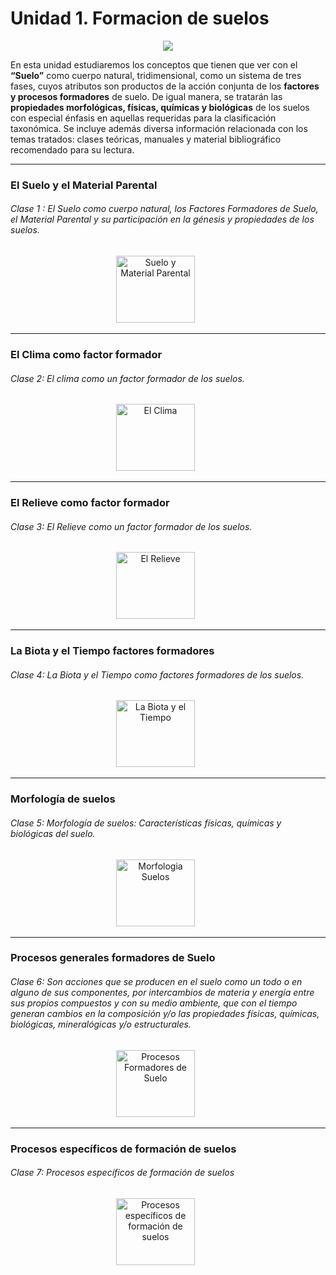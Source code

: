 # **Unidad 1. Formacion de suelos** {-} 

<center>![](Imagenes/Factores.png)</center>

En esta unidad estudiaremos los conceptos que tienen que ver con el **“Suelo”** como cuerpo natural, tridimensional, como un sistema de tres fases, cuyos atributos son productos de la acción conjunta de los **factores y procesos formadores** de suelo. De igual manera, se tratarán las **propiedades morfológicas, físicas, químicas y biológicas** de los suelos con especial énfasis en aquellas requeridas para la clasificación taxonómica. Se incluye además diversa información relacionada con los temas tratados: clases teóricas, manuales y material bibliográfico recomendado para su lectura.

---

### El Suelo y el Material Parental {-}

###### _Clase 1_ : El Suelo como cuerpo natural, los Factores Formadores de Suelo, el Material Parental y su participación en la génesis y propiedades de los suelos. {-}

<div>
<p style = 'text-align:center;'>
<a style = 'padding-right: 40px;' href="pdf/Unidad1/Tema 1. y 2.1_EL Suelo. Material Parental.pdf" target="_blank" title="Suelo y Material Parental"><img src="Imagenes/presentacion3.png" alt="Suelo y Material Parental" width="126" height="107"/></a>
<!-- <a href="disponible.html" target="_blank" title="Video introductorio Practica 10"><img src="Imagenes/Video2a.png" alt="Intruccion practica 10" width="150" height="107"/></a> -->
</p>
</div>

---

### El Clima como factor formador {-}

###### _Clase 2_: El clima como un factor formador de los suelos. {-}

<div>
<p style = 'text-align:center;'>
<a style = 'padding-right: 40px;' href="pdf/Unidad1/Tema 2.2 El Clima como factor formador de suelo.pdf" target="_blank" title="El Clima como factor formador"><img src="Imagenes/presentacion3.png" alt="El Clima" width="126" height="107"/></a>
</p>
</div>

---

### El Relieve como factor formador {-}

###### _Clase 3_: El Relieve como un factor formador de los suelos. {-}

<div>
<p style = 'text-align:center;'>
<a style = 'padding-right: 40px;' href="pdf/Unidad1/Tema 2.3. El Relieve como factor formador de suelo.pdf" target="_blank" title="El Relieve como factor formador"><img src="Imagenes/presentacion3.png" alt="El Relieve" width="126" height="107"/></a>
</p>
</div>

---

### La Biota y el Tiempo factores formadores {-}

###### _Clase 4_: La Biota y el Tiempo como factores formadores de los suelos. {-}

<div>
<p style = 'text-align:center;'>
<a style = 'padding-right: 40px;' href="pdf/Unidad1/Tema 2.4 y 2.5_ La Biota y el tiempo como factores formadores de suelo.pdf" target="_blank" title="La Biota y el Tiempo como factores formadores"><img src="Imagenes/presentacion3.png" alt="La Biota y el Tiempo" width="126" height="107"/></a>
</p>
</div>

---

### Morfología de suelos {-}

###### _Clase 5_: Morfología de suelos: Características físicas, químicas y biológicas del suelo. {-}

<div>
<p style = 'text-align:center;'>
<a style = 'padding-right: 40px;' href="pdf/Unidad1/Tema_3_Morfologia_Suelos.pdf" target="_blank" title="Morfologia Suelos"><img src="Imagenes/presentacion3.png" alt="Morfologia Suelos" width="126" height="107"/></a>
</p>
</div>

---

### Procesos generales formadores de Suelo {-}

###### _Clase 6_: Son acciones que se producen en el suelo como un todo o en alguno de sus componentes, por intercambios de materia y energía entre sus propios compuestos y con su medio ambiente, que con el tiempo generan cambios en la composición y/o las propiedades físicas, químicas, biológicas, mineralógicas y/o estructurales. {-}

<div>
<p style = 'text-align:center;'>
<a style = 'padding-right: 40px;' href="pdf/Unidad1/Tema_4_Procesos_formadores_Generales.pdf" target="_blank" title="Procesos Formadores de Suelo"><img src="Imagenes/presentacion3.png" alt="Procesos Formadores de Suelo" width="126" height="107"/></a>
</p>
</div>

---

### Procesos específicos de formación de suelos {-}

###### _Clase 7_: Procesos específicos de formación de suelos  {-}

<div>
<p style = 'text-align:center;'>
<a style = 'padding-right: 40px;' href="pdf/Unidad1/Tema_5_Procesos_específicos.pdf" target="_blank" title="Procesos específicos de formación de suelos"><img src="Imagenes/presentacion3.png" alt="Procesos específicos de formación de suelos" width="126" height="107"/></a>
</p>
</div>